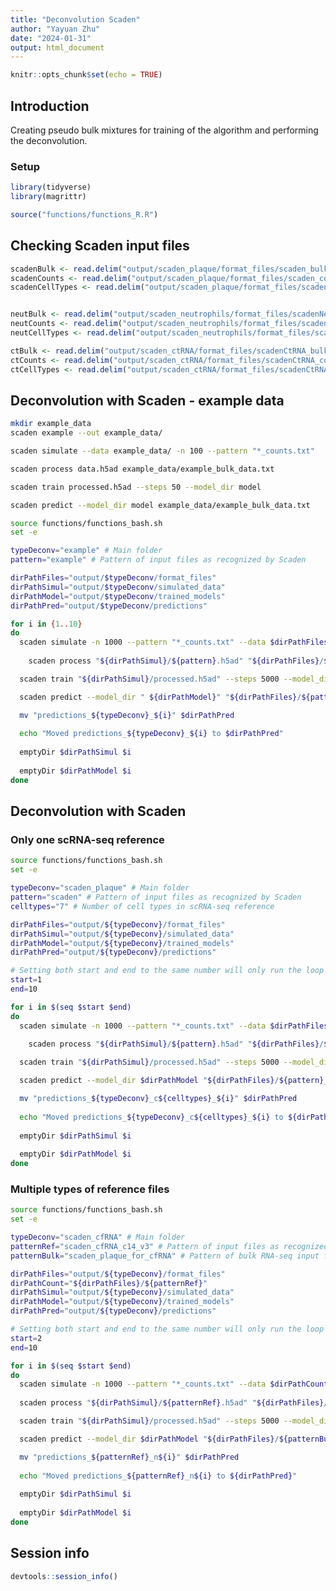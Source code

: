 ```yaml
---
title: "Deconvolution Scaden"
author: "Yayuan Zhu"
date: "2024-01-31"
output: html_document
---
```


```r
knitr::opts_chunk$set(echo = TRUE)
```

## Introduction

Creating pseudo bulk mixtures for training of the algorithm and performing the deconvolution.

### Setup

```r
library(tidyverse)
library(magrittr)

source("functions/functions_R.R")
```

## Checking Scaden input files

```r
scadenBulk <- read.delim("output/scaden_plaque/format_files/scaden_bulk_data.txt")
scadenCounts <- read.delim("output/scaden_plaque/format_files/scaden_counts.txt")
scadenCellTypes <- read.delim("output/scaden_plaque/format_files/scaden_celltypes.txt")


neutBulk <- read.delim("output/scaden_neutrophils/format_files/scadenNeutrophil_bulk_data.txt")
neutCounts <- read.delim("output/scaden_neutrophils/format_files/scadenNeutrophil_counts.txt")
neutCellTypes <- read.delim("output/scaden_neutrophils/format_files/scadenNeutrophil_celltypes.txt")

ctBulk <- read.delim("output/scaden_ctRNA/format_files/scadenCtRNA_bulk_data.txt")
ctCounts <- read.delim("output/scaden_ctRNA/format_files/scadenCtRNA_counts.txt")
ctCellTypes <- read.delim("output/scaden_ctRNA/format_files/scadenCtRNA_celltypes.txt")
```

## Deconvolution with Scaden - example data

```bash
mkdir example_data
scaden example --out example_data/
```

```bash
scaden simulate --data example_data/ -n 100 --pattern "*_counts.txt"

scaden process data.h5ad example_data/example_bulk_data.txt

scaden train processed.h5ad --steps 50 --model_dir model

scaden predict --model_dir model example_data/example_bulk_data.txt
```

```bash
source functions/functions_bash.sh
set -e

typeDeconv="example" # Main folder
pattern="example" # Pattern of input files as recognized by Scaden

dirPathFiles="output/$typeDeconv/format_files"
dirPathSimul="output/$typeDeconv/simulated_data"
dirPathModel="output/$typeDeconv/trained_models"
dirPathPred="output/$typeDeconv/predictions"

for i in {1..10}
do
  scaden simulate -n 1000 --pattern "*_counts.txt" --data $dirPathFiles --out $dirPathSimul
  
    scaden process "${dirPathSimul}/${pattern}.h5ad" "${dirPathFiles}/${pattern}_bulk_data.txt" --processed_path "${dirPathSimul}/processed.h5ad"

  scaden train "${dirPathSimul}/processed.h5ad" --steps 5000 --model_dir $dirPathModel

  scaden predict --model_dir " ${dirPathModel}" "${dirPathFiles}/${pattern}_bulk_data.txt" --outname "predictions_${typeDeconv}_${i}"

  mv "predictions_${typeDeconv}_${i}" $dirPathPred
  
  echo "Moved predictions_${typeDeconv}_${i} to $dirPathPred"
  
  emptyDir $dirPathSimul $i
  
  emptyDir $dirPathModel $i
done
```

## Deconvolution with Scaden

### Only one scRNA-seq reference

```bash
source functions/functions_bash.sh
set -e

typeDeconv="scaden_plaque" # Main folder
pattern="scaden" # Pattern of input files as recognized by Scaden
celltypes="7" # Number of cell types in scRNA-seq reference

dirPathFiles="output/${typeDeconv}/format_files"
dirPathSimul="output/${typeDeconv}/simulated_data"
dirPathModel="output/${typeDeconv}/trained_models"
dirPathPred="output/${typeDeconv}/predictions"

# Setting both start and end to the same number will only run the loop once
start=1
end=10

for i in $(seq $start $end)
do
  scaden simulate -n 1000 --pattern "*_counts.txt" --data $dirPathFiles --out $dirPathSimul
  
    scaden process "${dirPathSimul}/${pattern}.h5ad" "${dirPathFiles}/${pattern}_bulk_data.txt" --processed_path "${dirPathSimul}/processed.h5ad"

  scaden train "${dirPathSimul}/processed.h5ad" --steps 5000 --model_dir $dirPathModel

  scaden predict --model_dir $dirPathModel "${dirPathFiles}/${pattern}_bulk_data.txt" --outname "predictions_${typeDeconv}_c${celltypes}_${i}"

  mv "predictions_${typeDeconv}_c${celltypes}_${i}" $dirPathPred
  
  echo "Moved predictions_${typeDeconv}_c${celltypes}_${i} to ${dirPathPred}"
  
  emptyDir $dirPathSimul $i
  
  emptyDir $dirPathModel $i
done
```

### Multiple types of reference files

```bash
source functions/functions_bash.sh
set -e

typeDeconv="scaden_cfRNA" # Main folder
patternRef="scaden_cfRNA_c14_v3" # Pattern of input files as recognized by Scaden of the reference files
patternBulk="scaden_plaque_for_cfRNA" # Pattern of bulk RNA-seq input file as recognized by Scaden

dirPathFiles="output/${typeDeconv}/format_files"
dirPathCount="${dirPathFiles}/${patternRef}"
dirPathSimul="output/${typeDeconv}/simulated_data"
dirPathModel="output/${typeDeconv}/trained_models"
dirPathPred="output/${typeDeconv}/predictions"

# Setting both start and end to the same number will only run the loop once
start=2
end=10

for i in $(seq $start $end)
do
  scaden simulate -n 1000 --pattern "*_counts.txt" --data $dirPathCount --out $dirPathSimul
  
  scaden process "${dirPathSimul}/${patternRef}.h5ad" "${dirPathFiles}/${patternBulk}_bulk_data.txt" --processed_path "${dirPathSimul}/processed.h5ad"

  scaden train "${dirPathSimul}/processed.h5ad" --steps 5000 --model_dir $dirPathModel

  scaden predict --model_dir $dirPathModel "${dirPathFiles}/${patternBulk}_bulk_data.txt" --outname "predictions_${patternRef}_n${i}"

  mv "predictions_${patternRef}_n${i}" $dirPathPred
  
  echo "Moved predictions_${patternRef}_n${i} to ${dirPathPred}"
  
  emptyDir $dirPathSimul $i
  
  emptyDir $dirPathModel $i
done
```

## Session info

```r
devtools::session_info()
```
